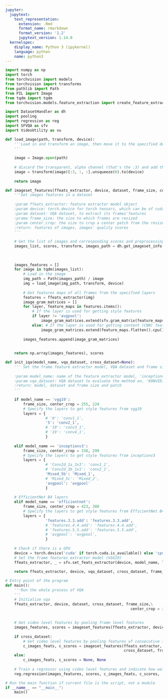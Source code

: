 ```yaml
---
jupyter:
  jupytext:
    text_representation:
      extension: .Rmd
      format_name: rmarkdown
      format_version: '1.2'
      jupytext_version: 1.14.0
  kernelspec:
    display_name: Python 3 (ipykernel)
    language: python
    name: python3
---
```


```python
import numpy as np
import torch
from torchvision import models
from torchvision import transforms
from pathlib import Path
from PIL import Image
from tqdm import tqdm
from torchvision.models.feature_extraction import create_feature_extractor

import DatasetHandler as dh
import pooling
import regression as reg
import SFVQA as sfv
import VideoUtility as vu
```

```python
def load_image(path, transform, device):
    '''Load in and transform an image, then move it to the specified device ('cpu' or 'cuda')
    '''
    
    image = Image.open(path)
    
    # discard the transparent, alpha channel (that's the :3) and add the batch dimension
    image = transform(image)[:3, :, :].unsqueeze(0).to(device)
    
    return image
```

```python
def imageset_features(ffeats_extractor, device, dataset, frame_size, center_crop):
    '''Get images features in a dataset
    
    :param ffeats_extractor: feature extractor model object
    :param device: torch.device for torch tensors, which can be of cuda or cpu type
    :param dataset: VQA dataset, to extract its frames'features
    :prama frame_size: the size to which frames are resized
    :param center_crop: the size to crop a center patch from the resized frame
    :return: features of images, images' quality scores 
    '''
    
    # Get the list of images and corresponding scores and preprocessing module of dataset
    images_list, scores, transform, images_path = dh.get_imageset_info(dataset=dataset,
                                                                       frame_size=frame_size,
                                                                       center_crop=center_crop)
    
    images_features = []
    for image in tqdm(images_list):
        # Load in the image
        img_path = Path(images_path) / image
        img = load_image(img_path, transform, device)
        
        # Get features maps of all frames from the specified layers
        features = ffeats_extractor(img)
        image_gram_matrices = []
        for layer, feature_maps in features.items():
            # If the layer is used for getting style features
            if layer != 'avgpool':
                image_gram_matrices.extend(sfv.gram_matrix(feature_maps).cpu().numpy())
            else: # If the layer is used for getting content (CNN) features 
                image_gram_matrices.extend(feature_maps.flatten().cpu().numpy())
        
        images_features.append(image_gram_matrices)
        
    
    return np.array(images_features), scores
```

```python
def init_iqa(model_name, vqa_dataset, cross_dataset=None):
    ''' Set the frame feature extractor model, VQA dataset and frame size
    
    :param model_name: name of the feature extractor model, 'inceptionv3', 'vgg19':
    :param vqa_dataset: VQA dataset to evaluate the method on, 'KONVID1K' , 'LIVE'
    :return: model, dataset and frame size and patch
    '''
    
    if model_name == 'vgg19':
        frame_size, center_crop = 255, 224
        # Specify the layers to get style features from vgg19
        layers = {
                  # '0': 'conv1_1',
                  '5': 'conv2_1', 
                  # '10': 'conv3_1', 
                  # '19': 'conv4_1',
                  }
        
    elif model_name == 'inceptionv3':
        frame_size, center_crop = 338, 299
        # Specify the layers to get style features from inceptionv3
        layers = {
                  # 'Conv2d_1a_3x3': 'conv1_1',
                  # 'Conv2d_3b_1x1': 'conv2_1', 
                  'Mixed_5b': 'Mixed_1', 
                  # 'Mixed_5c': 'Mixed_2',
                  'avgpool': 'avgpool'
                  }
    
    # EfficientNet B4 layers
    elif model_name == 'efficientnet':
        frame_size, center_crop = 423, 380
        # Specify the layers to get style features from EfficientNet B4
        layers = {
                  'features.3.3.add': 'features.3.3.add',
                  # 'features.4.4.add': 'features.4.4.add',  
                  # 'features.5.5.add': 'features.5.5.add',
                  # 'avgpool': 'avgpool',
                  }
        
    # Check if there is a GPU
    device = torch.device('cuda' if torch.cuda.is_available() else 'cpu')
    # Set the frame features extractor model (VGG19)
    ffeats_extractor, _ = sfv.set_feats_extractor(device, model_name, layers)
                
    return ffeats_extractor, device, vqa_dataset, cross_dataset, frame_size, center_crop   
```

```python
# Entry point of the program
def main():
    '''Run the whole process of VQA
    '''
    # Initialize vqa
    ffeats_extractor, device, dataset, cross_dataset, frame_size,\
                                                        center_crop = init_iqa('efficientnet',
                                                                               'koniq10k',
                                                                               'live_itw')
    # Get video level features by pooling frame level features
    images_features, scores = imageset_features(ffeats_extractor, device, dataset, frame_size, center_crop)
    
    if cross_dataset:
        # Get video level features by pooling features of consecutive frames' differences
        c_images_feats, c_scores = imageset_features(ffeats_extractor, device,
                                                     cross_dataset, frame_size, center_crop)
    else:
        c_images_feats, c_scores = None, None
        
    # Train a regressor using video level features and indicate how well it predicts the scores
    reg.regression(images_features, scores, c_images_feats, c_scores, 'svr', dataset)               
```

```python
# Run the main function if current file is the script, not a module
if __name__ == "__main__":
    main()
```

```python

```

```python

```

```python

```

```python

```

```python

```
